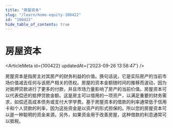 ```yaml
---
title: "房屋资本"
slug: "/learn/home-equity-100422"
id: "100422"
hide_table_of_contents: true
---
```



# 房屋资本

<ArticleMeta id={100422} updatedAt={'2023-09-26 13:58:47'} />
<div className='border-solid border-b border-t-0 my-4 border-[var(--ifm-color-gray-300)]' />

房屋资本是指房主对其房产的财务利益的价值。换句话说，它是实际房产的当前市场价值减去任何与该房产相关的债权。房屋的资本金额随时间的推移而波动，因为对抵押贷款进行了更多的付款，并且市场力量影响了房产的当前价值。房屋资本可以代表偿还的抵押贷款金额。这是房主可以借用的一项资产，以满足重要的财务需求，如偿还高成本债务或支付大学学费。基于房屋资本的借款的利率通常低于信用卡和个人贷款的利率，因为这些资金是以资产的形式担保的。所以您的房屋资本可以是一种聪明的资金来源。另外，如果资金用于改善房屋，这种借款的利息通常可以抵税。
